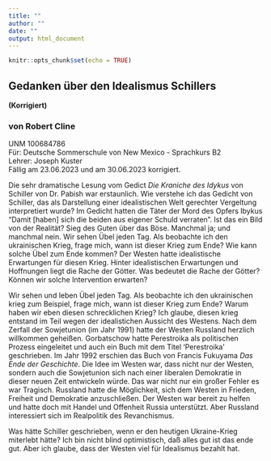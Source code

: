 ```yaml
---
title: ""
author: ""
date: ""
output: html_document
---
```


```r
knitr::opts_chunk$set(echo = TRUE)
```  

## Gedanken  über den Idealismus Schillers 
**(Korrigiert)**

### von Robert Cline
UNM 100684786  
F&uuml;r:  Deutsche Sommerschule von New Mexico - Sprachkurs B2    
Lehrer:  Joseph Kuster  
Fällig am 23.06.2023 und am 30.06.2023 korrigiert.


Die sehr dramatische Lesung vom Gedict *Die Kraniche des Idykus* von Schiller von Dr. Pabish war erstaunlich. Wie verstehe ich das Gedicht von Schiller, das als Darstellung einer idealistischen Welt gerechter Vergeltung interpretiert wurde?  Im Gedicht hatten die T&auml;ter der Mord des Opfers Ibykus "Damit [haben] sich die beiden aus eigener Schuld verraten".  Ist das ein Bild von der Realit&auml;t?  Sieg des Guten über das Böse. Manchmal ja; und manchmal nein.  Wir sehen &Uuml;bel jeden Tag.  Als beobachte ich den ukrainischen Krieg, frage mich, wann ist dieser Krieg zum Ende?  Wie kann solche &Uuml;bel zum Ende kommen?  Der Westen hatte idealistische Erwartungen für diesen Krieg.  Hinter idealistischen Erwartungen und Hoffnungen liegt die Rache der Götter. Was bedeutet die Rache der G&ouml;tter? Können wir solche Intervention erwarten? 

Wir sehen und leben Übel jeden Tag. Als beobachte ich den ukrainischen krieg zum Beispiel, frage mich, wann ist dieser Krieg zum Ende? Warum haben wir eben diesen schrecklichen Krieg?  Ich glaube, diesen krieg entstand im Teil wegen der idealistichen Aussicht des Westens. Nach dem Zerfall der Sowjetunion (im Jahr 1991) hatte der Westen Russland herzlich willkommen geheißen.  Gorbatschow hatte Perestroika als politischen Prozess eingeleitet und auch ein Buch mit dem Titel 'Perestroika' geschrieben. Im Jahr 1992 erschien das Buch von Francis Fukuyama *Das Ende der Geschichte*. Die Idee im Westen war, dass nicht nur der Westen, sondern auch die Sowjetunion sich nach einer liberalen Demokratie in dieser neuen Zeit entwickeln würde. Das war nicht nur ein großer Fehler es war Tragisch. Russland hatte die Möglichkeit, sich dem Westen in Frieden, Freiheit und Demokratie anzuschließen. Der Westen war bereit zu helfen und hatte doch mit Handel und Offenheit Russia unterstützt. Aber Russland interessiert sich im Realpolitik des Revanchismus.

Was hätte Schiller geschrieben, wenn er den heutigen Ukraine-Krieg miterlebt hätte?  Ich bin nicht blind optimistisch, da&szlig; alles gut ist das ende gut. Aber ich glaube, dass der Westen viel für Idealismus bezahlt hat.

